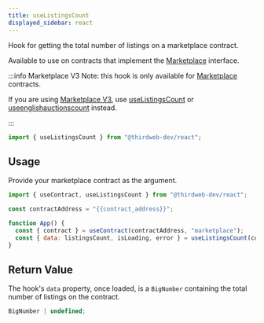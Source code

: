 ```yaml
---
title: useListingsCount
displayed_sidebar: react
---
```


Hook for getting the total number of listings on a marketplace contract.

Available to use on contracts that implement the
[Marketplace](https://thirdweb.com/thirdweb.eth/Marketplace) interface.

:::info Marketplace V3
Note: this hook is only available for [Marketplace](https://thirdweb.com/thirdweb.eth/Marketplace) contracts.

If you are using [Marketplace V3](https://thirdweb.com/thirdweb.eth/MarketplaceV3),
use [useListingsCount](/react/hooks/usedirectlistingscount) or [useenglishauctionscount](/react/hooks/) instead.

:::

```jsx
import { useListingsCount } from "@thirdweb-dev/react";
```

## Usage

Provide your marketplace contract as the argument.

```jsx
import { useContract, useListingsCount } from "@thirdweb-dev/react";

const contractAddress = "{{contract_address}}";

function App() {
  const { contract } = useContract(contractAddress, "marketplace");
  const { data: listingsCount, isLoading, error } = useListingsCount(contract);
}
```

## Return Value

The hook's `data` property, once loaded, is a `BigNumber` containing the total number of listings on the contract.

```jsx
BigNumber | undefined;
```
